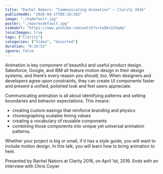 ```yaml
---
title: "Rachel Nabors: “Communicating Animation” — Clarity 2016"
publishedAt: "2020-04-17T08:18:58Z"
image: "./hqdefault.jpg"
poster: "./maxresdefault.jpg"
videoUrl: "https://www.youtube.com/watch?v=teQkx1SVq4g"
localImages: true
tags: ["Clarity"]
categories: ["Video", "Unsorted"]
duration: "0:39:52"
ignore: false
---
```


Animation is key component of beautiful and useful product design. Salesforce, Google, and IBM all feature motion design in their design systems, and there’s every reason you should, too. When designers and developers agree upon constraints, they can create UI components faster and present a unified, polished look and feel users appreciate.

Communicating animation is all about identifying patterns and setting boundaries and behavior expectations. This means:

- creating custom easings that reinforce branding and physics
- choreographing scalable timing values
- creating a vocabulary of reusable components
- combining those components into unique yet universal animation patterns.

Whether your project is big or small, if it has a style guide, you will want to include motion design. In this talk, you will learn how to bring animation to heel.

Presented by Rachel Nabors at Clarity 2016, on April 1st, 2016. Ends with an interview with Chris Coyier
